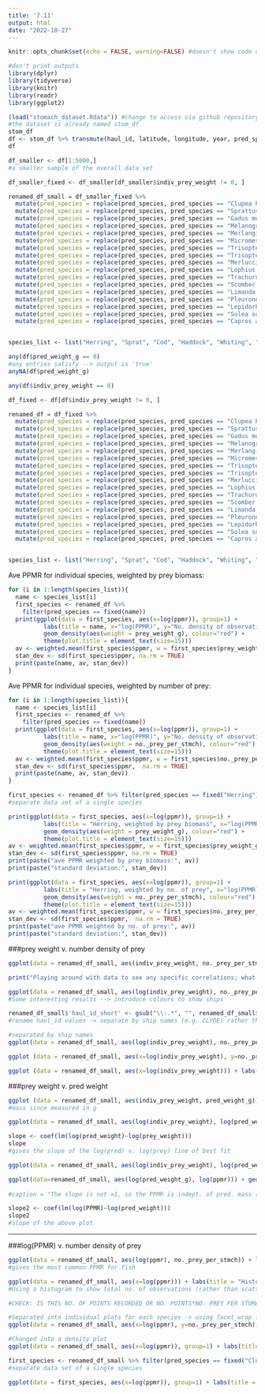 ```yaml
---
title: '7.11'
output: html
date: "2022-10-27"
---
```


```r
knitr::opts_chunk$set(echo = FALSE, warning=FALSE) #doesn't show code or error messages in knit
```

```r
#don't print outputs
library(dplyr)
library(tidyverse) 
library(knitr)
library(readr)
library(ggplot2)
```

```r
(load("stomach_dataset.Rdata")) #change to access via github repository
#the dataset is already named stom_df
stom_df
df <- stom_df %>% transmute(haul_id, latitude, longitude, year, pred_species, pred_weight_g, pred_length_cm, prey_species, prey_weight_g, prey_type = prey_funcgrp, indiv_prey_weight = prey_ind_weight_g, no._prey_per_stmch = prey_count / n_stomachs, ppmr) 
df
```

```r
df_smaller <- df[1:5000,]
#a smaller sample of the overall data set

df_smaller_fixed <- df_smaller[df_smaller$indiv_prey_weight != 0, ]

renamed_df_small = df_smaller_fixed %>% 
  mutate(pred_species = replace(pred_species, pred_species == "Clupea harengus", "Herring")) %>% 
  mutate(pred_species = replace(pred_species, pred_species == "Sprattus sprattus", "Sprat")) %>%
  mutate(pred_species = replace(pred_species, pred_species == "Gadus morhua", "Cod")) %>% 
  mutate(pred_species = replace(pred_species, pred_species == "Melanogrammus aeglefinus", "Haddock")) %>% 
  mutate(pred_species = replace(pred_species, pred_species == "Merlangius merlangus", "Whiting")) %>%
  mutate(pred_species = replace(pred_species, pred_species == "Micromesistius poutassou", "Blue Whiting")) %>%
  mutate(pred_species = replace(pred_species, pred_species == "Trisopterus esmarkii", "Norway Pout")) %>%
  mutate(pred_species = replace(pred_species, pred_species == "Trisopterus minutus", "Poor Cod")) %>%
  mutate(pred_species = replace(pred_species, pred_species == "Merluccius merluccius", "European Hake")) %>%
  mutate(pred_species = replace(pred_species, pred_species == "Lophius piscatorius", "Monkfish")) %>%
  mutate(pred_species = replace(pred_species, pred_species == "Trachurus trachurus", "Horse Mackerel")) %>%
  mutate(pred_species = replace(pred_species, pred_species == "Scomber scombrus", "Mackerel")) %>%
  mutate(pred_species = replace(pred_species, pred_species == "Limanda limanda", "Common Dab")) %>%
  mutate(pred_species = replace(pred_species, pred_species == "Pleuronectes platessa", "Plaice")) %>%
  mutate(pred_species = replace(pred_species, pred_species == "Lepidorhombus whiffiagonis", "Megrim")) %>%
  mutate(pred_species = replace(pred_species, pred_species == "Solea solea", "Sole")) %>% 
  mutate(pred_species = replace(pred_species, pred_species == "Capros apers", "Boarfish"))


species_list <- list("Herring", "Sprat", "Cod", "Haddock", "Whiting", "Blue Whiting", "Norway Pout", "Poor Cod", "European Hake", "Monkfish", "Horse Mackerel", "Mackerel", "Common Dab", "Plaice", "Megrim", "Sole", "Boarfish")
```

```r
any(df$pred_weight_g == 0)
#any entries satisfy --> output is 'true'
anyNA(df$pred_weight_g)

any(df$indiv_prey_weight == 0)

df_fixed <- df[df$indiv_prey_weight != 0, ]

renamed_df = df_fixed %>% 
  mutate(pred_species = replace(pred_species, pred_species == "Clupea harengus", "Herring")) %>% 
  mutate(pred_species = replace(pred_species, pred_species == "Sprattus sprattus", "Sprat")) %>%
  mutate(pred_species = replace(pred_species, pred_species == "Gadus morhua", "Cod")) %>% 
  mutate(pred_species = replace(pred_species, pred_species == "Melanogrammus aeglefinus", "Haddock")) %>% 
  mutate(pred_species = replace(pred_species, pred_species == "Merlangius merlangus", "Whiting")) %>%
  mutate(pred_species = replace(pred_species, pred_species == "Micromesistius poutassou", "Blue Whiting")) %>%
  mutate(pred_species = replace(pred_species, pred_species == "Trisopterus esmarkii", "Norway Pout")) %>%
  mutate(pred_species = replace(pred_species, pred_species == "Trisopterus minutus", "Poor Cod")) %>%
  mutate(pred_species = replace(pred_species, pred_species == "Merluccius merluccius", "European Hake")) %>%
  mutate(pred_species = replace(pred_species, pred_species == "Lophius piscatorius", "Monkfish")) %>%
  mutate(pred_species = replace(pred_species, pred_species == "Trachurus trachurus", "Horse Mackerel")) %>%
  mutate(pred_species = replace(pred_species, pred_species == "Scomber scombrus", "Mackerel")) %>%
  mutate(pred_species = replace(pred_species, pred_species == "Limanda limanda", "Common Dab")) %>%
  mutate(pred_species = replace(pred_species, pred_species == "Pleuronectes platessa", "Plaice")) %>%
  mutate(pred_species = replace(pred_species, pred_species == "Lepidorhombus whiffiagonis", "Megrim")) %>%
  mutate(pred_species = replace(pred_species, pred_species == "Solea solea", "Sole")) %>% 
  mutate(pred_species = replace(pred_species, pred_species == "Capros apers", "Boarfish"))


species_list <- list("Herring", "Sprat", "Cod", "Haddock", "Whiting", "Blue Whiting", "Norway Pout", "Poor Cod", "European Hake", "Monkfish", "Horse Mackerel", "Mackerel", "Common Dab", "Plaice", "Megrim", "Sole", "Boarfish")
```

\newpage

Ave PPMR for individual species, weighted by prey biomass:
```r
for (i in 1:length(species_list)){
  name <- species_list[i]
  first_species <- renamed_df %>% 
    filter(pred_species == fixed(name))
  print(ggplot(data = first_species, aes(x=log(ppmr)), group=1) + 
          labs(title = name, x="log(PPMR)", y="No. density of observations by prey biomass") +
          geom_density(aes(weight = prey_weight_g), colour="red") + 
          theme(plot.title = element_text(size=15)))
  av <- weighted.mean(first_species$ppmr, w = first_species$prey_weight_g, na.rm = TRUE)
  stan_dev <- sd(first_species$ppmr, na.rm = TRUE)
  print(paste(name, av, stan_dev))
}
``` 


Ave PPMR for individual species, weighted by number of prey:
```r
for (i in 1:length(species_list)){
  name <- species_list[i]
  first_species <- renamed_df %>% 
    filter(pred_species == fixed(name))
  print(ggplot(data = first_species, aes(x=log(ppmr)), group=1) + 
          labs(title = name, x="log(PPMR)", y="No. density of observations by number") +
          geom_density(aes(weight = no._prey_per_stmch), colour="red") + 
          theme(plot.title = element_text(size=15)))
  av <- weighted.mean(first_species$ppmr, w = first_species$no._prey_per_stmch, na.rm = TRUE)
  stan_dev <- sd(first_species$ppmr,  na.rm = TRUE)
  print(paste(name, av, stan_dev))
}
```

```r
first_species <- renamed_df %>% filter(pred_species == fixed("Herring"))
#separate data set of a single species

print(ggplot(data = first_species, aes(x=log(ppmr)), group=1) + 
          labs(title = "Herring, weighted by prey biomass", x="log(PPMR)", y="No. density of observations") +
          geom_density(aes(weight = prey_weight_g), colour="red") + 
          theme(plot.title = element_text(size=15)))
av <- weighted.mean(first_species$ppmr, w = first_species$prey_weight_g, na.rm = TRUE)
stan_dev <- sd(first_species$ppmr, na.rm = TRUE)
print(paste("ave PPMR weighted by prey biomass:", av))
print(paste("standard deviation:", stan_dev))

print(ggplot(data = first_species, aes(x=log(ppmr)), group=1) + 
          labs(title = "Herring, weighted by no. of prey", x="log(PPMR)", y="No. density of observations") +
          geom_density(aes(weight = no._prey_per_stmch), colour="red") + 
          theme(plot.title = element_text(size=15)))
av <- weighted.mean(first_species$ppmr, w = first_species$no._prey_per_stmch, na.rm = TRUE)
stan_dev <- sd(first_species$ppmr,  na.rm = TRUE)
print(paste("ave PPMR weighted by no. of prey:", av))
print(paste("standard deviation:", stan_dev))
```


\newpage

###prey weight v. number density of prey

```r
ggplot(data = renamed_df_small, aes(indiv_prey_weight, no._prey_per_stmch)) + labs(title = "prey weight v. number of prey per stomach", x="prey weight (g)", y="No. of prey per predator stomach", , caption = "Playing around with data to see any specific correlations; what is the distribution of the weight of prey recorded") + geom_point(size=0.75)

print("Playing around with data to see any specific correlations; what is the distribution of the weight of prey recorded")

ggplot(data = renamed_df_small, aes(log(indiv_prey_weight), no._prey_per_stmch)) + labs(title = "log(prey weight) v. number of prey per predator stomach", x="log(prey weight)", y="No. of prey", caption = "Identifying any 'interesting' looking outputs") + geom_point(size=0.5)
#Some interesting results --> introduce colours to show ships  

renamed_df_small$'haul_id_short' <- gsub("\\-.*", "", renamed_df_small$'haul_id')
#rename haul_id values -> separate by ship names (e.g. CLYDE) rather than complete id (e.g. CLYDE-1935-6)

#separated by ship names
ggplot(data = renamed_df_small, aes(log(indiv_prey_weight), no._prey_per_stmch, colour=haul_id_short)) + labs(title = "log(prey weight) v. number of prey per stomach - separate ship names", x="log(prey weight)", y="No.of prey", caption = "Identifying the data points by the boats they were sampled by; shows data lying on a surprsingly nice curve for one of the boats") + geom_point(size=0.5) + theme(plot.title = element_text(size=10))

ggplot (data = renamed_df_small, aes(x=log(indiv_prey_weight), y=no._prey_per_stmch)) + labs(title = "log(prey weight) v. number of prey per stomach", x="log(prey weight)", y="No. prey per stomach", caption="Separating the graph for each boat to identify any specifically suspicious data points: note y prop. to e^-x relation for END04, lots of observations for single weights for LANCELOT; lots of the same no. of fish observations for BULLEN") + geom_point(size=.2, colour="red") + facet_wrap(~haul_id_short, scale="free_y") + theme(strip.text = element_text(size = 5))

ggplot (data = renamed_df_small, aes(x=log(indiv_prey_weight))) + labs(title = "log(prey weight) v. number of prey per stomach - histogram weighted by no. of prey", x="log(prey weight)", y="No. prey per stomach", caption="Separating the graph for each boat to identify any specifically suspicious data points: note y prop. to e^-x relation for END04, lots of observations for single weights for LANCELOT; lots of the same no. of fish observations for BULLEN") + facet_wrap(~haul_id_short, scale="free_y") + theme(strip.text = element_text(size = 5)) + geom_density(aes(weight = no._prey_per_stmch), colour="red")
```

\newpage

###prey weight v. pred weight

```r
ggplot (data = renamed_df_small, aes(indiv_prey_weight, pred_weight_g)) + geom_point(size=0.5) + labs(title = "Predator v. prey mass plot", x="Prey mass (g)", y="Predator mass (g)", caption="Attempting to find a link between the predator mass and the prey mass") 
#mass since measured in g

ggplot(data = renamed_df_small, aes(log(indiv_prey_weight), log(pred_weight_g))) + geom_point(size=0.5) + labs(title = "log(Predator mass) v. log(prey mass) plot", x="log(Prey mass)", y="log(Predator mass)", caption = "Using log() to see proportionality of the axes, slope of added line should = PPMR") + stat_smooth (method='lm', se=FALSE)

slope <- coef(lm(log(pred_weight)~log(prey_weight)))
slope
#gives the slope of the log(pred) v. log(prey) line of best fit

ggplot(data = renamed_df_small, aes(log(indiv_prey_weight), log(pred_weight_g))) + labs(title = "log(pred. mass) v. log(prey mass) separated by predator species", x="log(prey mass)", y="log(pred. mass)", caption = "Looking to find correlation between the masses for each individual species; the slope should intersect the y-axis at 0, else our idea for PPMR calculation (pred mass is prop. to prey mass) is incorrect.") + geom_point(size=0.2) + facet_wrap(~pred_species, scale="free_y", ncol=3) + theme(strip.text = element_text(size = 2))

ggplot(data=renamed_df_small, aes(log(pred_weight_g), log(ppmr))) + geom_point(size=0.5) + labs(title = "log(pred mass) v. log(ppmr) plot", x="log(Pred mass)", y="log(PPMR)") + stat_smooth (method='lm', se=FALSE)
                                                                                           
#caption = "The slope is not =1, so the PPMR is indept. of pred. mass (as desired)")                      

slope2 <- coef(lm(log(PPMR)~log(pred_weight)))
slope2
#slope of the above plot
```

-----
###log(PPMR) v. number density of prey

```r

ggplot(data = renamed_df_small, aes(log(ppmr), no._prey_per_stmch)) + labs(title = "Scatter plot: log(PPMR) v. no. of prey per stomach", x="log(PPMR)", y="no. prey per stomach", caption = "Trying to find the most common PPMR over all the fish") + geom_point(size=0.5)
#gives the most common PPMR for fish

ggplot(data = renamed_df_small, aes(x=log(ppmr))) + labs(title = "Histogram: log(PPMR) v. number of observations", x="log(PPMR)", y="No. observations", caption = "no. observation for each value of log(PPMR), i.e. seeing more clearly what the most common PPMR is across all fish species") + geom_histogram(binwidth=.5, colour="black", fill="white")
#Using a histogram to show total no. of observations (rather than scatter plots)

#CHECK: IS THIS NO. OF POINTS RECORDED OR NO. POINTS*NO. PREY PER STOMACH

#Separated into individual plots for each species -> using facet_wrap for the variable (pred_species)
ggplot(data = renamed_df_small, aes(x=log(ppmr), y=no._prey_per_stmch), group=1) + labs(title = "Scatter plot: log(PPMR) v. number density of prey separated by species", x="log(PPMR)", y="No. prey per stomach", caption = "looking for the most common PPMR for each individual species") + geom_point(size=0.2, colour="red") + facet_wrap(~pred_species, scale="free_y", ncol=3) + theme(strip.text = element_text(size = 5))

#Changed into a density plot
ggplot(data = renamed_df_small, aes(x=log(ppmr)), group=1) + labs(title = "Histogram: log(PPMR) v. number of observations, separated by species", x="log(PPMR)", y="No. observations", caption = "same idea as above but using a histogram to show most common PPMR per species in a clearer way - the most common should be the one with the single largest bar") + geom_histogram(binwidth=.5, colour="blue", fill="white") + facet_wrap(~pred_species, scale="free_y") + theme(strip.text = element_text(size = 5))

first_species <- renamed_df_small %>% filter(pred_species == fixed("Clupea harengus"))
#separate data set of a single species

ggplot(data = first_species, aes(x=log(ppmr)), group=1) + labs(title = "Histogram: log(PPMR) v. no. of observations: Clupea harengus", x="log(PPMR)", y="No. observations") + geom_histogram(binwidth=.5, colour="black", fill="white") + theme(plot.title = element_text(size=15))
```

